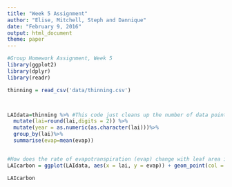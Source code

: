 ```yaml
---
title: "Week 5 Assignment"
author: "Elise, Mitchell, Steph and Dannique"
date: "February 9, 2016"
output: html_document
theme: paper
---
```


```r
#Group Homework Assignment, Week 5
library(ggplot2)
library(dplyr)
library(readr)

thinning = read_csv('data/thinning.csv')



LAIdata=thinning %>% #This code just cleans up the number of data points by grouping lai values and then averaging evap values... The full dataset is too big to run in a timely fashion! 
  mutate(lai=round(lai,digits = 2)) %>%
  mutate(year = as.numeric(as.character(lai)))%>%
  group_by(lai)%>%
  summarise(evap=mean(evap))


#How does the rate of evapotranspiration (evap) change with leaf area index (lai)? 
LAIcarbon = ggplot(LAIdata, aes(x = lai, y = evap)) + geom_point(col = 'chartreuse4') + ggtitle('Evapotranspiration Rate Changes with Leaf Area Index') + labs(x = 'Leaf Area Index', y = 'Rate of Evapotranspiration')

LAIcarbon
```

